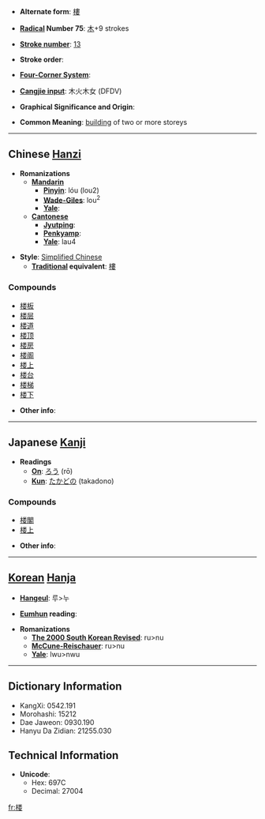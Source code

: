 * '''Alternate form''': [[樓]]

* '''[[Wiktionary:Chinese radical index| Radical]] Number 75''': [[Wiktionary:Chinese radical index 木|木]]+9 strokes

* '''[[Wiktionary:Chinese total strokes index|Stroke number]]''': [[Wiktionary:Chinese total strokes index 13|13]]

* '''Stroke order''': 

* '''[[Wiktionary:Chinese four corner index|Four-Corner System]]''': 

* '''[[Wiktionary:Chinese Cangjie index|Cangjie input]]''': 木火木女 (DFDV)

* '''Graphical Significance and Origin''': 

* '''Common Meaning''': [[building]] of two or more storeys

----

== Chinese [[Hanzi]] ==

* '''Romanizations'''
** '''[[Mandarin]]'''
*** '''[[Pinyin]]''': lóu (lou2)
*** '''[[Wade-Giles]]''': lou<sup>2</sup>
*** '''[[Yale]]''': 
** '''[[Cantonese]]'''
*** '''[[Jyutping]]''':
*** '''[[Penkyamp]]''': 
*** '''[[Yale]]''': lau4

* '''Style''': [[Simplified Chinese]] 
** '''[[Traditional Chinese|Traditional]] equivalent''': [[樓]]

===Compounds===
*[[楼板]]
*[[楼层]]
*[[楼道]]
*[[楼顶]]
*[[楼房]]
*[[楼阁]]
*[[楼上]]
*[[楼台]]
*[[楼梯]]
*[[楼下]]

* '''Other info''': 

----

== Japanese [[Kanji]] ==

* '''Readings'''
** '''[[On]]''': [[ろう]] (rō)
** '''[[Kun]]''': [[たかどの]] (takadono)

===Compounds===
*[[楼閣]]
*[[楼上]]

* '''Other info''':  

----

== [[Korean]] [[Hanja]] ==

* '''[[Hangeul]]''': 루>누

* '''[[Eumhun]] reading''': 

* '''Romanizations'''
** '''[[The 2000 South Korean Revised Romanization|The 2000 South Korean Revised]]''': ru>nu
** '''[[McCune-Reischauer]]''': ru>nu
** '''[[Yale]]''': lwu>nwu

----

== Dictionary Information ==

* KangXi: 0542.191
* Morohashi: 15212
* Dae Jaweon: 0930.190
* Hanyu Da Zidian: 21255.030

== Technical Information ==

* '''Unicode''':
** Hex: 697C
** Decimal: 27004

[[fr:楼]]